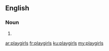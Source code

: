 ==English==

===Noun===
{{head|en|noun plural form}}

# {{plural of|playgirl|lang=en}}

[[ar:playgirls]]
[[fr:playgirls]]
[[ku:playgirls]]
[[my:playgirls]]